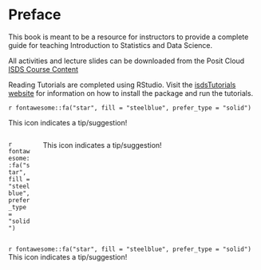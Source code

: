# Preface {.unnumbered}

This book is meant to be a resource for instructors to provide a complete guide for teaching Introduction to Statistics and Data Science.

All activities and lecture slides can be downloaded from the Posit Cloud [ISDS Course Content](https://posit.cloud/content/6672899)

Reading Tutorials are completed using RStudio. Visit the [isdsTutorials website](https://nustat.github.io/isdsTutorials/) for information on how to install the package and run the tutorials.

:::: {.cols data-latex=""}
::: {.col data-latex="{0.1\textwidth}"}

`r fontawesome::fa("star", fill = "steelblue", prefer_type = "solid")`

:::

::: {.col data-latex="{0.85\textwidth}"}
This icon indicates a tip/suggestion!
:::
::::


::: columns
::: {.column width="10%"}

`r fontawesome::fa("star", fill = "steelblue", prefer_type = "solid")`

:::

::: {.column width="90%"}
This icon indicates a tip/suggestion!
:::
:::

`r fontawesome::fa("star", fill = "steelblue", prefer_type = "solid")` This icon indicates a tip/suggestion!
